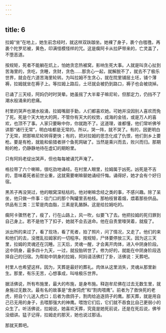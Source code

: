 ```yaml
---
---
---
```

title: 6
---



拉姆“坐”在地上，她生前念经时，就这样双趺跏坐。她裸了身子，裹个白氆氇，再裹个陀罗尼被，黄色，印满怪模怪样的咒。这是瘸阿卡从拉萨带来的，亡灵盖了，不堕恶道。

按规矩，死者不能躺在炕上，怕她贪恋热被窝，影响生死大事。人就是叫贪心扯到苦海里的，贪吃，贪睡，贪财，贪色……那贪心一起，就解脱不了，就去不了极乐世界，就会在六道苦海里轮转。为叫拉姆不生贪心，就在院里铺层土坯，铺个薄褥，拉姆就坐在褥子上。等拉姆上路后，土坯就会被扔到路口，褥子也会被烧掉。

已诵了三天经，阿妈仍时时哭晕。她虽摇了大半辈子嘛尼轮，但那定力，仍挡不了潮水般涌来的悲痛。

村里的哭声也潮水般涌，拉姆嘴甜手勤，人们都喜欢她。可她并没因别人喜欢而免了死。死是个天大地大的网，不管你有天大的权势，成海的金钱，或是万人的喜欢，也顶不了事。人家只要瞅中你，你就跑不了。这道理，谁都懂，他们常听佛爷讲那“诸行无常”，明白啥都是无常的。所以，哭一阵，就不哭了。有的，因更明白了无常，把那嘛尼轮转得更快；有的，把对拉姆的思念化成了仇恨，他们到乡上要枪。要是有枪，就能和偷猎者拼个鱼死网破了。当然是乘兴而去，败兴而归。那期盼的枪，仍静静地待在虚幻的期盼里。

只有阿妈老绽出哭声，但也每每被诵咒声淹了。

格拉带了六个喇嘛，很吃劲地诵经。在村里人眼里，拉姆属于凶死。凶死是不吉的，意味着死者前世业重，这就需要喇嘛替她诵经忏悔。诵得好，她才会有个好归宿。

黑羔子再没哭过，他的眼窝深枯枯的。他对喇嘛念经之类的事，不感兴趣。除了呆坐，他只做一件事：往门口的那个陶罐里丢柏枝。那柏枝冒着烟，煨着那些供品。供品有三类：三荤是肉血脂，三素是乳酪酥。这是给拉姆吃的。

瘸阿卡骤然老了，瘦了，行在山路上，风一吹，似要飞了去。他把拉姆的死归罪到自己身上。若不是他下了扣子，她就不会去送命。他在自责里嚎哭着，就瘦了。

派出所的来过了，看了现场，看了死者，拍了照片，问了情况，又走了。他们的来和他们的去，没搅乱拉姆家的一切程序。按规矩，尸体要停放三天。因为这三天里，拉姆的灵魂还在沉睡。三天后，灵魂一醒，才会离开肉体，进入中阴身阶段。这中阴身，最多四十九天，一过，就投胎转世了。修为好的，就能在中阴身阶段选择自己的归宿。为帮助中阴身的拉姆，阿妈请活佛打了卦，活佛说：天葬吧。

村里人也希望这样。因为，天葬是最好的葬礼。肉体从这里消失，灵魂从那里新生。那里，有乐无苦，心想事成，叫啥极乐世界。

据活佛说，所有布施里，最大的布施，是身布施。释迦牟尼佛在过去无数生里，就身施过无数次。最有名的故事是“舍身饲虎”和“割肉喂鹰”。前者为了救快死的老虎，把自个儿送入虎口；后者为救鸽子，割肉给追逐鸽子的鹰。那天葬，就是用自己已无用的身子，去喂那强大的神鹰。喂饱它们后，它们就不吞食比自己更弱小的众生了。听活佛说，拉姆说，她喜欢天葬，究竟是她死前说，还是在死后说，佛爷没细讲。猛子记得，拉姆走的那天，她也说过那话。

那就天葬吧。